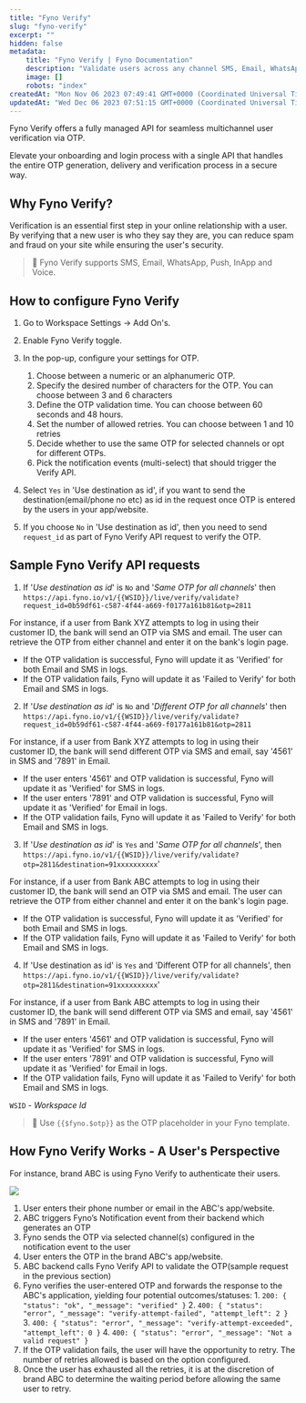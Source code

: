 ```yaml
---
title: "Fyno Verify"
slug: "fyno-verify"
excerpt: ""
hidden: false
metadata:
    title: "Fyno Verify | Fyno Documentation"
    description: "Validate users across any channel SMS, Email, WhatsApp, Voice, Push, InApp  with the Fyno Verify API, a password less authentication solution that enables seamless and secure user onboarding, reduces fraud."
    image: []
    robots: "index"
createdAt: "Mon Nov 06 2023 07:49:41 GMT+0000 (Coordinated Universal Time)"
updatedAt: "Wed Dec 06 2023 07:51:15 GMT+0000 (Coordinated Universal Time)"
---
```


Fyno Verify offers a fully managed API for seamless multichannel user verification via OTP.

Elevate your onboarding and login process with a single API that handles the entire OTP generation, delivery and verification process in a secure way.

## Why Fyno Verify?

Verification is an essential first step in your online relationship with a user. By verifying that a new user is who they say they are, you can reduce spam and fraud on your site while ensuring the user's security.

> 📘 Fyno Verify supports SMS, Email, WhatsApp, Push, InApp and Voice.

## How to configure Fyno Verify

1. Go to Workspace Settings → Add On's.

2. Enable Fyno Verify toggle.

3. In the pop-up, configure your settings for OTP.

    1. Choose between a numeric or an alphanumeric OTP.
    2. Specify the desired number of characters for the OTP. You can choose between 3 and 6 characters
    3. Define the OTP validation time. You can choose between 60 seconds and 48 hours.
    4. Set the number of allowed retries. You can choose between 1 and 10 retries
    5. Decide whether to use the same OTP for selected channels or opt for different OTPs.
    6. Pick the notification events (multi-select) that should trigger the Verify API.

4. Select `Yes` in 'Use destination as id', if you want to send the destination(email/phone no etc) as id in the request once OTP is entered by the users in your app/website.

5. If you choose `No` in 'Use destination as id', then you need to send `request_id` as part of Fyno Verify API request to verify the OTP.

## Sample Fyno Verify API requests

1. If '_Use destination as id_' is `No` and '_Same OTP for all channels_' then `https://api.fyno.io/v1/{{WSID}}/live/verify/validate?request_id=0b59df61-c587-4f44-a669-f0177a161b81&otp=2811`

For instance, if a user from Bank XYZ attempts to log in using their customer ID, the bank will send an OTP via SMS and email. The user can retrieve the OTP from either channel and enter it on the bank's login page.

-   If the OTP validation is successful, Fyno will update it as 'Verified' for both Email and SMS in logs.
-   If the OTP validation fails, Fyno will update it as 'Failed to Verify' for both Email and SMS in logs.

2. If '_Use destination as id_' is `No` and '_Different OTP for all channels_' then  
   `https://api.fyno.io/v1/{{WSID}}/live/verify/validate?request_id=0b59df61-c587-4f44-a669-f0177a161b81&otp=2811`

For instance, if a user from Bank XYZ attempts to log in using their customer ID, the bank will send different OTP via SMS and email, say '4561' in SMS and '7891' in Email.

-   If the user enters '4561' and OTP validation is successful, Fyno will update it as 'Verified' for SMS in logs.
-   If the user enters '7891' and OTP validation is successful, Fyno will update it as 'Verified' for Email in logs.
-   If the OTP validation fails, Fyno will update it as 'Failed to Verify' for both Email and SMS in logs.

3. If '_Use destination as id_' is `Yes` and '_Same OTP for all channels_', then `https://api.fyno.io/v1/{{WSID}}/live/verify/validate?otp=2811&destination=91xxxxxxxxxx`'

For instance, if a user from Bank ABC attempts to log in using their customer ID, the bank will send an OTP via SMS and email. The user can retrieve the OTP from either channel and enter it on the bank's login page.

-   If the OTP validation is successful, Fyno will update it as 'Verified' for both Email and SMS in logs.
-   If the OTP validation fails, Fyno will update it as 'Failed to Verify' for both Email and SMS in logs.

4. If 'Use destination as id' is `Yes` and 'Different OTP for all channels', then  
   `https://api.fyno.io/v1/{{WSID}}/live/verify/validate?otp=2811&destination=91xxxxxxxxxx`'

For instance, if a user from Bank ABC attempts to log in using their customer ID, the bank will send different OTP via SMS and email, say '4561' in SMS and '7891' in Email.

-   If the user enters '4561' and OTP validation is successful, Fyno will update it as 'Verified' for SMS in logs.
-   If the user enters '7891' and OTP validation is successful, Fyno will update it as 'Verified' for Email in logs.
-   If the OTP validation fails, Fyno will update it as 'Failed to Verify' for both Email and SMS in logs.

`WSID` - _Workspace Id_

> 📘 Use `{{$fyno.$otp}}` as the OTP placeholder in your Fyno template.

## How Fyno Verify Works - A User's Perspective

For instance, brand ABC is using Fyno Verify to authenticate their users.

![](https://files.readme.io/c4062a9-Fyno_Verify_Illustration.png)

1. User enters their phone number or email in the ABC's app/website.
2. ABC triggers Fyno’s Notification event from their backend which generates an OTP
3. Fyno sends the OTP via selected channel(s) configured in the notification event to the user
4. User enters the OTP in the brand ABC's app/website.
5. ABC backend calls Fyno Verify API to validate the OTP(sample request in the previous section)
6. Fyno verifies the user-entered OTP and forwards the response to the ABC's application, yielding four potential outcomes/statuses: 1. `200: {
    "status": "ok",
    "_message": "verified"
}` 2. `400: {
    "status": "error",
    "_message": "verify-attempt-failed",
    "attempt_left": 2
}` 3. `400: {
    "status": "error",
    "_message": "verify-attempt-exceeded",
    "attempt_left": 0
}` 4. `400: {
    "status": "error",
    "_message": "Not a valid request"
}`
7. If the OTP validation fails, the user will have the opportunity to retry. The number of retries allowed is based on the option configured.
8. Once the user has exhausted all the retries, it is at the discretion of brand ABC to determine the waiting period before allowing the same user to retry.
